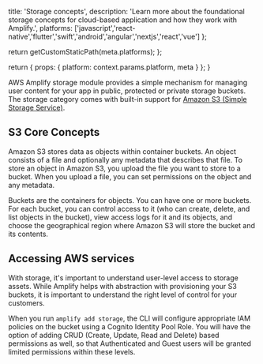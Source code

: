                   
  title: 'Storage concepts',
  description: 'Learn more about the foundational storage concepts for cloud-based application and how they work with Amplify.',
  platforms: ['javascript','react-native','flutter','swift','android','angular','nextjs','react','vue'] 
};

  return getCustomStaticPath(meta.platforms);
};

  return {
    props: {
      platform: context.params.platform,
      meta
    }
  };
}
          


AWS Amplify storage module provides a simple mechanism for managing user content for your app in public, protected or private storage buckets. The storage category comes with built-in support for [Amazon S3 (Simple Storage Service)](https://docs.aws.amazon.com/AmazonS3/latest/dev/Welcome.html).

## S3 Core Concepts

Amazon S3 stores data as objects within container buckets. An object consists of a file and optionally any metadata that describes that file. To store an object in Amazon S3, you upload the file you want to store to a bucket. When you upload a file, you can set permissions on the object and any metadata.

Buckets are the containers for objects. You can have one or more buckets. For each bucket, you can control access to it (who can create, delete, and list objects in the bucket), view access logs for it and its objects, and choose the geographical region where Amazon S3 will store the bucket and its contents.

## Accessing AWS services

With storage, it's important to understand user-level access to storage assets. While Amplify helps with abstraction with provisioning your S3 buckets, it is important to understand the right level of control for your customers.

When you run `amplify add storage`, the CLI will configure appropriate IAM policies on the bucket using a Cognito Identity Pool Role. You will have the option of adding CRUD (Create, Update, Read and Delete) based permissions as well, so that Authenticated and Guest users will be granted limited permissions within these levels.

